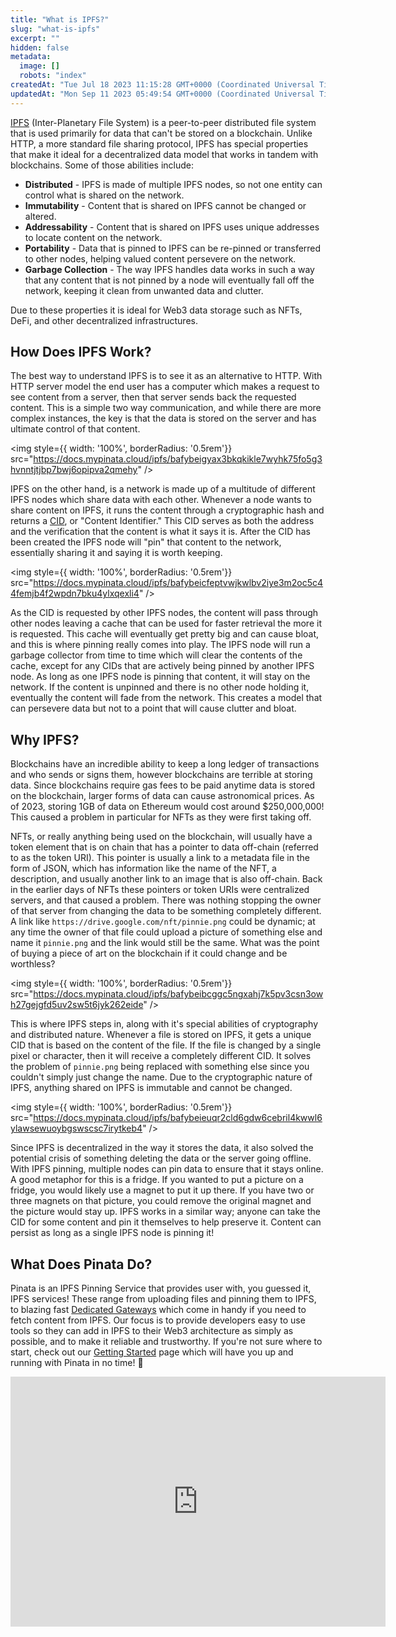 ```yaml
---
title: "What is IPFS?"
slug: "what-is-ipfs"
excerpt: ""
hidden: false
metadata: 
  image: []
  robots: "index"
createdAt: "Tue Jul 18 2023 11:15:28 GMT+0000 (Coordinated Universal Time)"
updatedAt: "Mon Sep 11 2023 05:49:54 GMT+0000 (Coordinated Universal Time)"
---
```

[IPFS](https://ipfs.io) (Inter-Planetary File System) is a peer-to-peer distributed file system that is used primarily for data that can't be stored on a blockchain. Unlike HTTP, a more standard file sharing protocol, IPFS has special properties that make it ideal for a decentralized data model that works in tandem with blockchains. Some of those abilities include:

- **Distributed** - IPFS is made of multiple IPFS nodes, so not one entity can control what is shared on the network.
- **Immutability** - Content that is shared on IPFS cannot be changed or altered.
- **Addressability** - Content that is shared on IPFS uses unique addresses to locate content on the network. 
- **Portability** - Data that is pinned to IPFS can be re-pinned or transferred to other nodes, helping valued content persevere on the network.
- **Garbage Collection** -  The way IPFS handles data works in such a way that any content that is not pinned by a node will eventually fall off the network, keeping it clean from unwanted data and clutter.

Due to these properties it is ideal for Web3 data storage such as NFTs, DeFi, and other decentralized infrastructures. 

## How Does IPFS Work?

The best way to understand IPFS is to see it as an alternative to HTTP. With HTTP server model the end user has a computer which makes a request to see content from a server, then that server sends back the requested content. This is a simple two way communication, and while there are more complex instances, the key is that the data is stored on the server and has ultimate control of that content. 

<img style={{ width: '100%', borderRadius: '0.5rem'}} src="https://docs.mypinata.cloud/ipfs/bafybeigyax3bkqkikle7wyhk75fo5g3hvnntjtjbp7bwj6opipva2qmehy" />


IPFS on the other hand, is a network is made up of a multitude of different IPFS nodes which share data with each other. Whenever a node wants to share content on IPFS, it runs the content through a cryptographic hash and returns a [CID](/ipfs-101/what-are-cids), or "Content Identifier." This CID serves as both the address and the verification that the content is what it says it is. After the CID has been created the IPFS node will "pin" that content to the network, essentially sharing it and saying it is worth keeping. 

<img style={{ width: '100%', borderRadius: '0.5rem'}} src="https://docs.mypinata.cloud/ipfs/bafybeicfeptvwjkwlbv2iye3m2oc5c44femjb4f2wpdn7bku4ylxqexli4" />

As the CID is requested by other IPFS nodes, the content will pass through other nodes leaving a cache that can be used for faster retrieval the more it is requested. This cache will eventually get pretty big and can cause bloat, and this is where pinning really comes into play. The IPFS node will run a garbage collector from time to time which will clear the contents of the cache, except for any CIDs that are actively being pinned by another IPFS node. As long as one IPFS node is pinning that content, it will stay on the network. If the content is unpinned and there is no other node holding it, eventually the content will fade from the network. This creates a model that can persevere data but not to a point that will cause clutter and bloat. 

## Why IPFS?

Blockchains have an incredible ability to keep a long ledger of transactions and who sends or signs them, however blockchains are terrible at storing data. Since blockchains require gas fees to be paid anytime data is stored on the blockchain, larger forms of data can cause astronomical prices. As of 2023, storing 1GB of data on Ethereum would cost around $250,000,000! This caused a problem in particular for NFTs as they were first taking off. 

NFTs, or really anything being used on the blockchain, will usually have a token element that is on chain that has a pointer to data off-chain (referred to as the token URI). This pointer is usually a link to a metadata file in the form of JSON, which has information like the name of the NFT, a description, and usually another link to an image that is also off-chain. Back in the earlier days of NFTs these pointers or token URIs were centralized servers, and that caused a problem. There was nothing stopping the owner of that server from changing the data to be something completely different. A link like `https://drive.google.com/nft/pinnie.png` could be dynamic; at any time the owner of that file could upload a picture of something else and name it `pinnie.png` and the link would still be the same. What was the point of buying a piece of art on the blockchain if it could change and be worthless? 

<img style={{ width: '100%', borderRadius: '0.5rem'}} src="https://docs.mypinata.cloud/ipfs/bafybeibcggc5ngxahj7k5pv3csn3owh27gejgfd5uv2sw5t6jyk262eide" />

This is where IPFS steps in, along with it's special abilities of cryptography and distributed nature. Whenever a file is stored on IPFS, it gets a unique CID that is based on the content of the file. If the file is changed by a single pixel or character, then it will receive a completely different CID. It solves the problem of `pinnie.png` being replaced with something else since you couldn't simply just change the name. Due to the cryptographic nature of IPFS, anything shared on IPFS is immutable and cannot be changed. 

<img style={{ width: '100%', borderRadius: '0.5rem'}} src="https://docs.mypinata.cloud/ipfs/bafybeieuqr2cld6gdw6cebril4kwwl6ylawsewuoybgswscsc7irytkeb4" />

Since IPFS is decentralized in the way it stores the data, it also solved the potential crisis of something deleting the data or the server going offline. With IPFS pinning, multiple nodes can pin data to ensure that it stays online. A good metaphor for this is a fridge. If you wanted to put a picture on a fridge, you would likely use a magnet to put it up there. If you have two or three magnets on that picture, you could remove the original magnet and the picture would stay up. IPFS works in a similar way; anyone can take the CID for some content and pin it themselves to help preserve it. Content can persist as long as a single IPFS node is pinning it! 

## What Does Pinata Do?

Pinata is an IPFS Pinning Service that provides user with, you guessed it, IPFS services! These range from uploading files and pinning them to IPFS, to blazing fast [Dedicated Gateways](/gateways/dedicated-ipfs-gateways) which come in handy if you need to fetch content from IPFS. Our focus is to provide developers easy to use tools so they can add in IPFS to their Web3 architecture as simply as possible, and to make it reliable and trustworthy. If you're not sure where to start, check out our [Getting Started](/quickstart) page which will have you up and running with Pinata in no time! 🚀

<iframe
  width="600"
  height="400"
  src="https://www.youtube.com/embed/29k2C1JXyg4?si=8dNhSnVBEkzRb3dz"
  title="YouTube video player"
  frameBorder="0"
  allow="accelerometer; autoplay; clipboard-write; encrypted-media; gyroscope; picture-in-picture"
  allowFullScreen
  style={{ width: '100%', borderRadius: '0.5rem' }}
></iframe>
